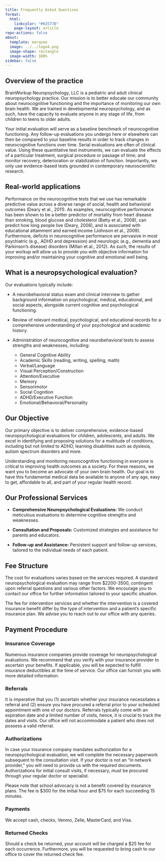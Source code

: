 ```yaml
---
title: Frequently Asked Questions
format:
  html:
    linkcolor: "#02577B"
    page-layout: article
repo-actions: false
about:
  template: marquee
  image: ../../logo4.png
  image-shape: rectangle
  image-width: 100%
sidebar: false
---
```


## Overview of the practice 

BrainWorkup Neuropsychology, LLC is a pediatric and adult clinical neuropsychology practice.  Our mission is to better educate our community about neurocognitive functioning and the importance of monitoring our own brain health.  We are trained in developmental neuropsychology, and as such, have the capacity to evaluate anyone in any stage of life, from children to teens to older adults.

Your initial evaluation will serve as a baseline benchmark of neurocognitive functioning.  Any follow-up evaluations you undergo here or elsewhere can then be compared to your baseline results in order to track changes in neurocognitive functions over time.  Serial evaluations are often of clinical value.  Using these quantitative test instruments, we can evaluate the effects of a particular treatment, surgical procedure or passage of time; and monitor recovery, deterioration or stabilization of function.  Importantly, we only use evidence-based tests grounded in contemporary neuroscientific research.

## Real-world applications

Performance on the neurocognitive tests that we use has remarkable predictive value across a diverse range of social, health and behavioral outcomes (Deary et al., 2011).  As examples, neurocognitive performance has been shown to be a better predictor of mortality from heart disease than smoking, blood glucose and cholesterol (Batty et al., 2008), can predict how long people live (Deary, 2008), and is associated with educational attainment and earned income (Johnson et al., 2009).  Furthermore, deficits in neurocognitive performance are pervasive in most psychiatric (e.g., ADHD and depression) and neurologic (e.g., dementia and Parkinson’s disease) disorders (Millan et al., 2012).  As such, the results of your workup will allow us to provide you with objective information for improving and/or maintaining your cognitive and emotional well being.

## What is a neuropsychological evaluation?

Our evaluations typically include:

- A neurobehavioral status exam and clinical interview to gather background information on psychological, medical, educational, and social aspects, alongside current cognitive and psychological functioning.
- Review of relevant medical, psychological, and educational records for a comprehensive understanding of your psychological and academic history.
- Administration of neurocognitive and neurobehavioral tests to assess strengths
and weaknesses, including:

  - General Cognitive Ability
  - Academic Skills (reading, writing, spelling, math)
  - Verbal/Language
  - Visual Perception/Construction
  - Attention/Executive
  - Memory
  - Sensorimotor
  - Social Cognition
  - ADHD/Executive Function
  - Emotional/Behavioral/Personality

<!-- Following the evaluation, we will compile a detailed report integrating our findings. This report will be provided to you, your school, and any relevant organizations for academic accommodations. Additionally, a feedback session will be conducted to discuss the results and treatment recommendations. This evaluation aims to identify dyslexia and facilitate necessary academic support. -->

## Our Objective

Our primary objective is to deliver comprehensive, evidence-based
neuropsychological evaluations for children, adolescents, and adults. We excel in
identifying and proposing solutions for a multitude of conditions, including but
not limited to ADHD, learning disabilities such as dyslexia, autism spectrum
disorders and more.

Understanding and monitoring neurocognitive functioning in everyone is critical to improving health outcomes as a society.  For these reasons, we want you to become an advocate of your own brain health.  Our goal is to have this fundamental medical data be available to anyone of any age, easy to get, affordable to all, and part of your regular health record.

## Our Professional Services

- **Comprehensive Neuropsychological Evaluations:** We conduct meticulous evaluations to determine cognitive strengths and weaknesses.

- **Consultation and Proposals:** Customized strategies and assistance for parents and educators.

- **Follow-up and Assistance:** Persistent support and follow-up services, tailored to the individual needs of each patient.

## Fee Structure

The cost for evaluations varies based on the services required. A standard neuropsychological evaluation may range from $2200-3500, contingent upon referral questions and various other factors. We encourage you to contact our office for further information tailored to your specific situation.

The fee for intervention services and whether the intervention is a covered insurance benefit differ by the type of intervention and a patient’s specific insurance plan. We advise you to reach out to our office with any queries.

## Payment Procedure

### Insurance Coverage

Numerous insurance companies provide coverage for neuropsychological
evaluations. We recommend that you verify with your insurance provider to
ascertain your benefits. If applicable, you will be expected to fulfill
insurance deductibles at the time of service. Our office can furnish you with
more detailed information.

### Referrals

It is imperative that you (1) ascertain whether your insurance necessitates a referral and (2) ensure you have procured a referral prior to your scheduled appointment with one of our doctors. Referrals typically come with an expiration date and a limited number of visits, hence, it is crucial to track the dates and visits. Our office will not accommodate a patient who does not possess a valid referral.

### Authorizations

In case your insurance company mandates authorization for a neuropsychological evaluation, we will complete the necessary paperwork subsequent to the consultation visit. If your doctor is not an “in network provider,” you will need to provide us with the required documents. Authorizations for initial consult visits, if necessary, must be procured through your regular doctor or specialist.

Please note that school advocacy is not a benefit covered by insurance plans. The fee is $300 for the initial hour and $75 for each succeeding 15 minutes.

### Payments

We accept cash, checks, Venmo, Zelle, MasterCard, and Visa.

### Returned Checks

Should a check be returned, your account will be charged a $25 fee for each occurrence. Furthermore, you will be requested to bring cash to our office to cover the returned check fee.


